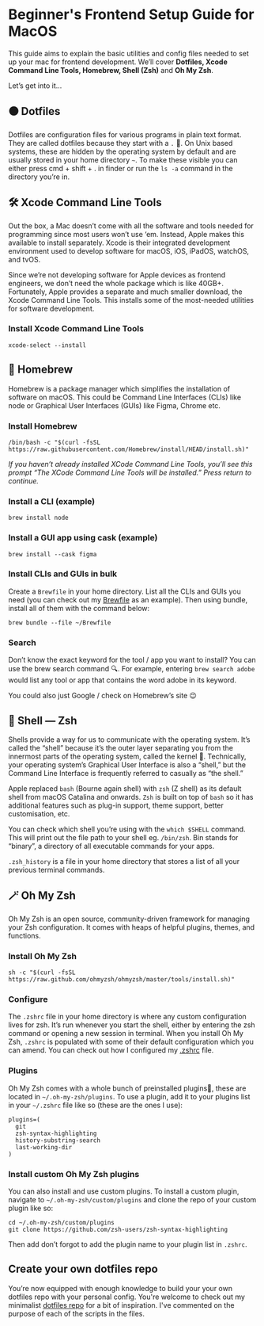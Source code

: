 
<Container>

# Beginner's Frontend Setup Guide for MacOS

This guide aims to explain the basic utilities and config files needed to set up your mac for frontend development. We’ll cover **Dotfiles, Xcode Command Line Tools, Homebrew, Shell (Zsh)** and **Oh My Zsh**.

Let’s get into it…

## ⚫️ Dotfiles

Dotfiles are configuration files for various programs in plain text format. They are called dotfiles because they start with a `.` 🧐. On Unix based systems, these are hidden by the operating system by default and are usually stored in your home directory `~`. To make these visible you can either press <Key>cmd</Key> + <Key>shift</Key> + <Key>.</Key> in finder or run the `ls -a` command in the directory you’re in.

## 🛠️ Xcode Command Line Tools

Out the box, a Mac doesn’t come with all the software and tools needed for programming since most users won’t use ‘em. Instead, Apple makes this available to install separately. Xcode is their integrated development environment used to develop software for macOS, iOS, iPadOS, watchOS, and tvOS.

Since we’re not developing software for Apple devices as frontend engineers, we don’t need the whole package which is like 40GB+. Fortunately, Apple provides a separate and much smaller download, the Xcode Command Line Tools. This installs some of the most-needed utilities for software development.

### Install Xcode Command Line Tools

```shell
xcode-select --install
```

## 🍺 Homebrew

Homebrew is a package manager which simplifies the installation of software on macOS. This could be Command Line Interfaces (CLIs) like node or Graphical User Interfaces (GUIs) like Figma, Chrome etc.

### Install Homebrew

```shell
/bin/bash -c "$(curl -fsSL https://raw.githubusercontent.com/Homebrew/install/HEAD/install.sh)"
```

_If you haven’t already installed XCode Command Line Tools, you’ll see this prompt “The XCode Command Line Tools will be installed.” Press <Key>return</Key> to continue._

### Install a CLI (example)

```shell
brew install node
```

### Install a GUI app using cask (example)

```shell
brew install --cask figma
```

### Install CLIs and GUIs in bulk

Create a `Brewfile` in your home directory. List all the CLIs and GUIs you need (you can check out my [Brewfile](https://github.com/alizehkhan/dotfiles/blob/main/Brewfile) as an example). Then using bundle, install all of them with the command below:

```shell
brew bundle --file ~/Brewfile
```

### Search

Don’t know the exact keyword for the tool / app you want to install? You can use the brew search command 🔍. For example, entering `brew search adobe` would list any tool or app that contains the word adobe in its keyword.

You could also just Google / check on Homebrew’s site 😉

## 🐚 Shell — Zsh

Shells provide a way for us to communicate with the operating system. It’s called the “shell” because it’s the outer layer separating you from the innermost parts of the operating system, called the kernel 🥜. Technically, your operating system’s Graphical User Interface is also a “shell,” but the Command Line Interface is frequently referred to casually as “the shell.”

Apple replaced `bash` (Bourne again shell) with `zsh` (Z shell) as its default shell from macOS Catalina and onwards. `Zsh` is built on top of `bash` so it has additional features such as plug-in support, theme support, better customisation, etc.

You can check which shell you’re using with the `which $SHELL` command. This will print out the file path to your shell eg. `/bin/zsh`. Bin stands for “binary”, a directory of all executable commands for your apps.

`.zsh_history` is a file in your home directory that stores a list of all your previous terminal commands.

## 🪄 Oh My Zsh

Oh My Zsh is an open source, community-driven framework for managing your Zsh configuration. It comes with heaps of helpful plugins, themes, and functions.

### Install Oh My Zsh

```shell
sh -c "$(curl -fsSL https://raw.github.com/ohmyzsh/ohmyzsh/master/tools/install.sh)"
```

### Configure

The `.zshrc` file in your home directory is where any custom configuration lives for zsh. It’s run whenever you start the shell, either by entering the zsh command or opening a new session in terminal. When you install Oh My Zsh, `.zshrc` is populated with some of their default configuration which you can amend. You can check out how I configured my [.zshrc](https://github.com/alizehkhan/dotfiles/blob/main/zshrc) file.

### Plugins

Oh My Zsh comes with a whole bunch of preinstalled plugins🔌, these are located in `~/.oh-my-zsh/plugins`. To use a plugin, add it to your plugins list in your `~/.zshrc` file like so (these are the ones I use):

```shell
plugins=(
  git
  zsh-syntax-highlighting
  history-substring-search
  last-working-dir
)
```

### Install custom Oh My Zsh plugins

You can also install and use custom plugins. To install a custom plugin, navigate to `~/.oh-my-zsh/custom/plugins` and clone the repo of your custom plugin like so:

```shell
cd ~/.oh-my-zsh/custom/plugins
git clone https://github.com/zsh-users/zsh-syntax-highlighting
```

Then add don’t forgot to add the plugin name to your plugin list in `.zshrc`.

## Create your own dotfiles repo

You’re now equipped with enough knowledge to build your your own dotfiles repo with your personal config. You're welcome to check out my minimalist [dotfiles repo](https://github.com/alizehkhan/dotfiles) for a bit of inspiration. I've commented on the purpose of each of the scripts in the files.

</Container>
